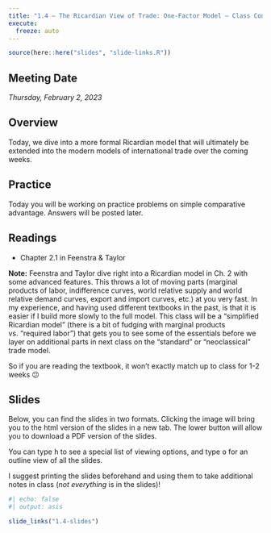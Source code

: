 ```yaml
---
title: "1.4 — The Ricardian View of Trade: One-Factor Model — Class Content"
execute:
  freeze: auto
---
```


```r
source(here::here("slides", "slide-links.R"))
```

::: {.callout-note appearance="minimal"}
# Meeting Date

*Thursday, February 2, 2023*
:::

## <i class="fas fa-info-circle fa-lg"></i> Overview

Today, we dive into a more formal Ricardian model that will ultimately be extended into the modern models of international trade over the coming weeks.

## <i class="fas fa-dumbbell"></i> Practice

Today you will be working on practice problems on simple comparative advantage. Answers will be posted later.

## <i class="fas fa-book-reader fa-lg"></i> Readings

- Chapter 2.1 in Feenstra & Taylor

**Note:** Feenstra and Taylor dive right into a Ricardian model in Ch. 2 with some advanced features. This throws a lot of moving parts (marginal products of labor, indifference curves, world relative supply and world relative demand curves, export and import curves, etc.) at you very fast. In my experience, and having used different textbooks in the past, is that it is easier if I build more slowly to the full model. This class will be a “simplified Ricardian model” (there is a bit of fudging with marginal products vs. “required labor”) that gets you to see some of the essentials before we layer on additional parts in next class on the “standard” or “neoclassical” trade model. 

So if you are reading the textbook, it won't exactly match up to class for 1-2 weeks 😕

## <i class="fas fa-chalkboard-teacher"></i> Slides

Below, you can find the slides in two formats. Clicking the image will bring you to the html version of the slides in a new tab. The lower button will allow you to download a PDF version of the slides.

::: callout-tip
You can type <kbd>h</kbd> to see a special list of viewing options, and type <kbd>o</kbd> for an outline view of all the slides.
:::

I suggest printing the slides beforehand and using them to take additional notes in class (*not everything* is in the slides)!

```r
#| echo: false
#| output: asis

slide_links("1.4-slides")
```

```{=html}
<!--## <i class="fas fa-laptop-code"></i> Assignments

### Preliminary Math Survey Due Next Class

Please take the [preliminary survey](/assignment/00-preliminary-survey) on your math background by next class. This will help us all have a productive semester together.-->
```
